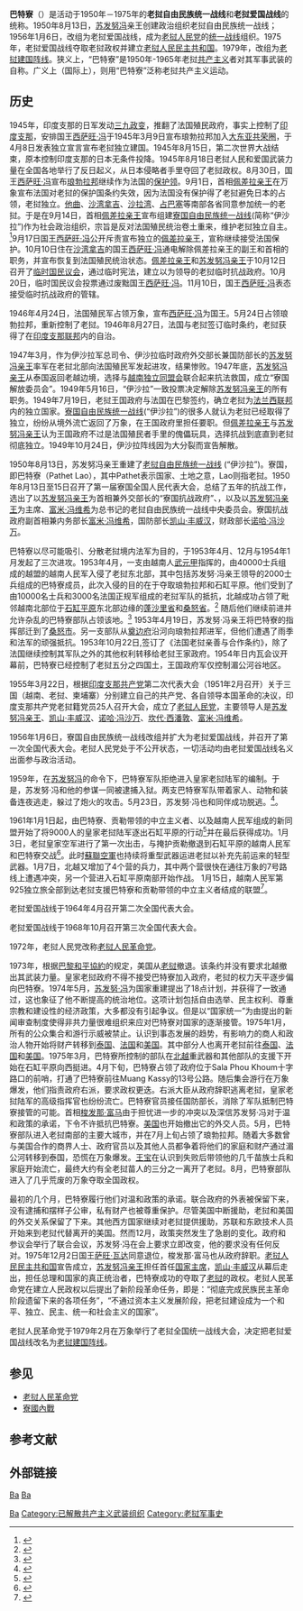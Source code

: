 {{noteTA
|1=zh-cn:老挝;zh-tw:寮國;zh-sg:寮国
}}
{{Infobox Political Party
|colorcode= red
|native_name= {{lang|lo|ປະເທດລາວ}}
|name= 巴特寮
|party_logo= [[File:Flag_of_Laos.svg|150px]]
|founded= 1950年8月13日
|founder= [[苏发努冯|苏发努冯]]
|解散=1979年
|继承者=[[老挝建国阵线|老挝建国阵线]]
|position= [[左翼|左翼]]
|ideology= [[共产主义|共产主义]]<br>[[马克思列宁主义|马克思列宁主义]]<br>[[左翼民族主义|左翼民族主义]]
|colours= [[红色|红色]]
|country=老挝
}}
'''巴特寮'''（{{lang-lo|ປະເທດລາວ|Pathet Laos|老-{}-挝国}}）是活动于1950年－1975年的'''老挝自由民族统一战线'''和'''老挝爱国战线'''的统称。1950年8月13日，[[苏发努冯|苏发努冯]]亲王创建政治组织老挝自由民族统一战线；1956年1月6日，改组为老挝爱国战线，成为[[老挝人民党|老挝人民党]]的[[统一战线|统一战线]]组织。1975年，老挝爱国战线夺取老挝政权并建立[[老挝|老挝人民民主共和国]]。1979年，改组为[[老挝建国阵线|老挝建国阵线]]。狭义上，“巴特寮”是1950年-1965年老挝[[共产主义|共产主义]]者对其军事武装的自称。广义上（国际上），则用“巴特寮”泛称老挝共产主义运动。

==历史==
{{老挝历史}}
1945年，印度支那的日军发动[[三九政变|三九政变]]，推翻了法国殖民政府，事实上控制了[[印度支那|印度支那]]，安排国王[[西萨旺·冯|西萨旺·冯]]于1945年3月9日宣布琅勃拉邦加入[[大东亚共荣圈|大东亚共荣圈]]，于4月8日发表独立宣言宣布老挝独立建国。1945年8月15日，第二次世界大战结束，原本控制印度支那的日本无条件投降。1945年8月18日老挝人民和爱国武装力量在全国各地举行了反日起义，从日本侵略者手里夺回了老挝政权。8月30日，国王[[西萨旺·冯|西萨旺·冯]]宣布[[琅勃拉邦|琅勃拉邦]]继续作为法国的[[保护领|保护领]]。9月1日，首相[[佩差拉亲王|佩差拉亲王]]在万象宣布法国对老挝的保护国条约失效，因为法国没有保护得了老挝避免日本的占领，老挝独立。[[他曲|他曲]]、[[沙湾拿吉|沙湾拿吉]]、[[沙拉湾|沙拉湾]]、[[占巴塞|占巴塞]]等南部各省同意参加统一的老挝。于是在9月14日，首相[[佩差拉亲王|佩差拉亲王]]宣布组建[[寮国自由民族统一战线|寮国自由民族统一战线]](简称“伊沙拉”)作为社会政治组织，宗旨是反对法国殖民统治卷土重来，维护老挝独立自主。<ref name=Rakow>{{cite web
|url= http://scholarspace.manoa.hawaii.edu/bitstream/handle/10125/19383/Laos%20and%20Laotians.pdf
|title= Laos and Laotians
|author= 
|first= Meg Regina
|last= Rakow
|year= 1992
|website= [[ScholarSpace|ScholarSpace]]
|publisher= [[Hamilton_Library_(Hawaii)|Hamilton Library (Hawaii)]]
|location= [[University_of_Hawai‘i_at_Mānoa|University of Hawai‘i at Mānoa]]
|accessdate= 2013-09-22
|archive-date= 2021-02-01
|archive-url= https://web.archive.org/web/20210201101542/https://scholarspace.manoa.hawaii.edu/bitstream/handle/10125/19383/Laos%20and%20Laotians.pdf
|dead-url= no
}}</ref>{{rp|p.103}}9月17日国王[[西萨旺·冯|西萨旺·冯]]公开斥责宣布独立的[[佩差拉亲王|佩差拉亲王]]，宣称继续接受法国保护。10月10日住在[[沙湾拿吉|沙湾拿吉]]的国王[[西萨旺·冯|西萨旺·冯]]通电解除佩差拉亲王的副王和首相的职务，并宣布恢复到法国殖民统治状态。[[佩差拉亲王|佩差拉亲王]]和[[苏发努冯亲王|苏发努冯亲王]]于10月12日召开了[[老挝国会|临时国民议会]]，通过临时宪法，建立以{{tsl|en|Phaya Khammao|披耶·坎冒}}为领导的老挝临时抗战政府。10月20日，临时国民议会投票通过废黜国王[[西萨旺·冯|西萨旺·冯]]。11月10日，国王[[西萨旺·冯|西萨旺·冯]]表态接受临时抗战政府的管辖。

1946年4月24日，法国殖民军占领万象，宣布[[西萨旺·冯|西萨旺·冯]]为国王。5月24日占领琅勃拉邦，重新控制了老挝。1946年8月27日，法国与老挝签订临时条约，老挝获得了在[[印度支那联邦|印度支那联邦]]内的自治。

1947年3月，作为伊沙拉军总司令、伊沙拉临时政府外交部长兼国防部长的[[苏发努冯亲王|苏发努冯亲王]]率军在老挝北部向法国殖民军发起进攻，结果惨败。1947年底，[[苏发努冯亲王|苏发努冯亲王]]从泰国返回老越边境，选择与[[越南獨立同盟會|越南独立同盟会]]联合起来抗法救国，成立“寮国解放委员会”。1949年5月16日，“伊沙拉”一致投票决定解除[[苏发努冯亲王|苏发努冯亲王]]的所有职务。1949年7月19日，老挝王国政府与法国在巴黎签约，确立老挝为[[法兰西联邦|法兰西联邦]]内的独立国家。[[寮国自由民族统一战线|寮国自由民族统一战线]](“伊沙拉”)的很多人就认为老挝已经取得了独立，纷纷从境外流亡返回了万象，在王国政府里担任要职。但[[佩差拉亲王|佩差拉亲王]]与[[苏发努冯亲王|苏发努冯亲王]]认为王国政府不过是法国殖民者手里的傀儡玩具，选择抗战到底直到老挝彻底独立。1949年10月24日，伊沙拉阵线因为大分裂而宣告解散。

1950年8月13日，苏发努冯亲王重建了[[老挝自由民族统一战线|老挝自由民族统一战线]] (“伊沙拉”)。寮国，即巴特寮（Pathet Lao），其中Pathet表示国家、土地之意，Lao则指老挝。1950年8月13日至15日召开了第一届寮国全国人民代表大会，总结了五年的抗战工作，选出了以[[苏发努冯亲王|苏发努冯亲王]]为首相兼外交部长的“寮国抗战政府”、，以及以[[苏发努冯亲王|苏发努冯亲王]]为主席、[[富米·冯维希|富米·冯维希]]为总书记的老挝自由民族统一战线中央委员会。寮国抗战政府副首相兼内务部长[[富米·冯维希|富米·冯维希]]，国防部长[[凯山·丰威汉|凯山·丰威汉]]，财政部长[[诺哈·冯沙万|诺哈·冯沙万]]。 

巴特寮以尽可能吸引、分散老挝境内法军为目的，于1953年4月、12月与1954年1月发起了三次进攻。1953年4月，一支由越南人[[武元甲|武元甲]]指挥的，由40000士兵组成的越盟的越南人民军入侵了老挝东北部，其中包括苏发努·冯亲王领导的2000士兵组成的巴特寮成员，此次入侵的目的在于夺取琅勃拉邦和石缸平原。他们受到了由10000名士兵和3000名法国正规军组成的老挝军队的抵抗，北越成功占领了毗邻越南北部位于[[石缸平原|石缸平原]]东北部边缘的[[豐沙里|蓬沙里省]]和[[桑怒|桑怒省]]。<ref name="ReferenceB">{{cite book |title=At War in the Shadow of Vietnam: U.S. Military Aid to the Royal Lao Government, 1955 – 1975 |pages=9–10}}</ref> 随后他们继续前进并允许杂乱的巴特寮部队占领该地。<ref>{{cite book |title=War in Laos |page= 4 }}</ref> 1953年4月19日，苏发努·冯亲王将巴特寮的指挥部迁到了[[桑怒市|桑怒市]]。另一支部队从[[奠邊府市|奠边府]]沿河向琅勃拉邦进军，但他们遭遇了雨季和法军的顽强抵抗。1953年10月22日,签订了《法国老挝亲善与合作条约》，除了法国继续控制其军队之外的其他权利转移给老挝王家政府。1954年日内瓦会议开幕前，巴特寮已经控制了老挝五分之四国土，王国政府军仅控制湄公河谷地区。

1955年3月22日，根据[[印度支那共产党|印度支那共产党]]第二次代表大会（1951年2月召开）关于三国（越南、老挝、柬埔寨）分别建立自己的共产党、各自领导本国革命的决议，印度支那共产党老挝籍党员25人召开大会，成立了[[老挝人民党|老挝人民党]]，主要领导人是[[苏发努冯亲王|苏发努冯亲王]]、[[凯山·丰威汉|凯山·丰威汉]]、[[诺哈·冯沙万|诺哈·冯沙万]]、[[坎代·西潘敦|坎代·西潘敦]]、[[富米·冯维希|富米·冯维希]]。

1956年1月6日，寮国自由民族统一战线改组并扩大为老挝爱国战线，并召开了第一次全国代表大会。老挝人民党处于不公开状态，一切活动均由老挝爱国战线名义出面参与政治活动。

1959年，在[[苏发努冯|苏发努冯]]的命令下，巴特寮军队拒绝进入皇家老挝陆军的编制。于是，苏发努·冯和他的参谋一同被逮捕入狱。两支巴特寮军队带着家人、动物和装备连夜逃走，躲过了炮火的攻击。5月23日，苏发努·冯也和同伴成功脱逃。<ref>{{cite book |title=At War in the Shadow of Vietnam: U.S. Military Aid to the Royal Lao Government 1955 – 1975 |pages=19–22 }}</ref>。

1961年1月1日起，由巴特寮、贡勒带领的中立主义者、以及越南人民军组成的新同盟开始了将9000人的皇家老挝陆军逐出石缸平原的行动<ref>{{Cite web |url=http://lcweb2.loc.gov/cgi-bin/query/r?frd%2Fcstdy%3A%40field%28DOCID+la0043%29 |title=存档副本 |access-date=2021-09-25 |archive-date=2021-02-01 |archive-url=https://web.archive.org/web/20210201101625/http://lcweb2.loc.gov/cgi-bin/query/r?frd%2Fcstdy%3A%40field%28DOCID+la0043%29 |dead-url=no }}</ref>并在最后获得成功。1月3日，老挝皇家空军进行了第一次出击，与掩护贡勒撤退到石缸平原的越南人民军和巴特寮交战<ref>{{cite book |title= Shadow War: The CIA's Shadow War in Laos |pages= 48–49}}</ref>。此时[[蘇聯空軍|蘇聯空軍]]也持续将重型武器运进老挝以补充先前运来的轻型武器。1月7日，北越又增加了4个营的兵力，其中两个营很快在通往万象的7号路线上遭遇冲突，另一个营进入石缸平原南部开始作战。 1月15日，越南人民军第925独立旅全部到达老挝支援巴特寮和贡勒带领的中立主义者结成的联盟<ref>{{cite book |title= Shadow War: The CIA's Shadow War in Laos |page= 50 }}</ref>。

老挝爱国战线于1964年4月召开第二次全国代表大会。

老挝爱国战线于1968年10月召开第三次全国代表大会。

1972年，老挝人民党改称[[老挝人民革命党|老挝人民革命党]]。

1973年，根据[[巴黎和平協約|巴黎和平協約]]的规定，美国从[[老挝|老挝]]撤退。该条约并没有要求北越撤出其武装力量。皇家老挝政府不得不接受巴特寮加入政府，老挝的权力天平逐步偏向巴特寮。1974年5月，[[苏发努冯亲王|苏发努·冯]]为国家重建提出了18点计划，并获得了一致通过，这也象征了他不断提高的统治地位。这项计划包括自由选举、民主权利、尊重宗教和建设性的经济政策，大多都没有引起争议。但是以“国家统一”为由提出的新闻审查制度使得非共力量很难组织来应对巴特寮对国家的逐渐接管。1975年1月，所有的公众集合和游行示威被禁止。认识到事态发展的趋势，有影响力的商人和政治人物开始将财产转移到[[泰国|泰国]]、[[法国|法国]]和[[美国|美国]]。其中部分人也离开老挝前往[[泰国|泰国]]、[[法国|法国]]和[[美国|美国]]。1975年3月，巴特寮所控制的部队在[[越南民主共和国|北越]]重武器和其他部队的支援下开始在石缸平原向西挺进。4月下旬，巴特寮占领了政府位于Sala Phou Khoum十字路口的前哨，打通了巴特寮前往Muang Kassy的13号公路。随后集会游行在万象爆发，他们指责政府右派，要求政权更迭。右派大臣从政府辞职逃离老挝，皇家老挝陆军的高级指挥官也纷纷流亡。巴特寮官员接任国防部长，消除了军队抵制巴特寮接管的可能。首相[[梭发那·富马|梭发那·富马]]由于担忧进一步的冲突以及深信苏发努·冯对于温和政策的承诺，下令不许抵抗巴特寮。[[美国|美国]]也开始撤出它的外交人员。5月，巴特寮部队进入老挝南部的主要大城市，并在7月上旬占领了琅勃拉邦。随着大多数曾与美国合作的商界人士、政府官员以及其他人员都争着将他们的家庭和财产通过湄公河转移到泰国，恐慌在万象爆发。[[王宝|王宝]]在认识到失败后带领他的几千苗族士兵和家庭开始流亡，最终大约有全老挝苗人的三分之一离开了老挝。8月，巴特寮部队进入了几乎荒废的万象夺取全国政权。

最初的几个月，巴特寮履行他们对温和政策的承诺。联合政府的外表被保留下来，没有逮捕和摆样子公审，私有财产也被尊重保护。尽管美国中断援助，老挝和美国的外交关系保留了下来。其他西方国家继续对老挝提供援助，苏联和东欧技术人员开始来到老挝代替离开的美国。然而12月，政策突然发生了急剧的变化。政府和参议会举行了联合会议，苏发努·冯在会上要求立即改变，他的要求没有任何反对。1975年12月2日国王[[萨旺·瓦达|萨旺·瓦达]]同意退位，梭发那·富马也从政府辞职。[[老挝|老挝人民民主共和国]]宣告成立，[[苏发努冯亲王|苏发努冯亲王]]担任首任[[老挝人民民主共和国主席|国家主席]]，[[凯山·丰威汉|凯山·丰威汉]]从幕后走出，担任总理和国家的真正统治者，巴特寮成功的夺取了[[老挝|老挝]]的政权。老挝人民革命党在建立人民政权以后提出了新阶段革命任务，即是：“彻底完成民族民主革命阶段遗留下来的各项任务”，“不通过资本主义发展阶段，把老挝建设成为一个和平、独立、民主、统一和社会主义的国家”。

老挝人民革命党于1979年2月在万象举行了老挝全国统一战线大会，决定把老挝爱国战线改名为[[老挝建国阵线|老挝建国阵线]]。

==参见==
*[[老挝人民革命党|老挝人民革命党]]
*[[寮國內戰|寮國內戰]]

== 参考文献 ==
{{Reflist}}

== 外部链接 ==

[[分类:老挝历史|Ba]]
[[分类:游击队组织|Ba]]
[[Category:寮國內戰|Ba]]
[[Category:已解散共产主义武装组织|Category:已解散共产主义武装组织]]
[[Category:老挝军事史|Category:老挝军事史]]